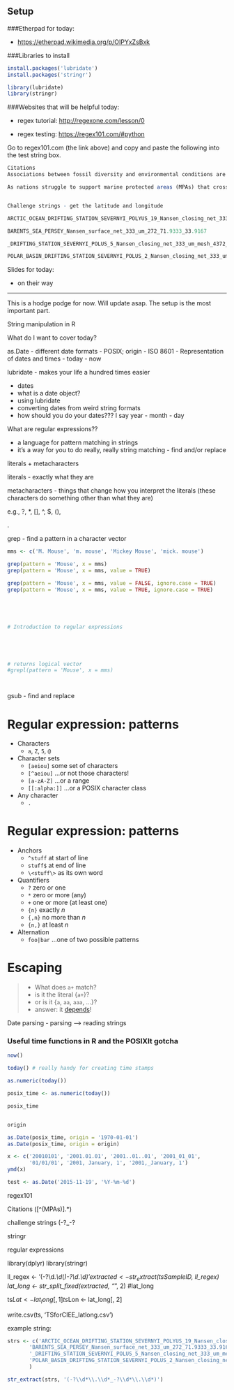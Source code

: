 ## Setup

###Etherpad for today:

* [https://etherpad.wikimedia.org/p/OIPYxZsBxk](https://etherpad.wikimedia.org/p/OIPYxZsBxk)


###Libraries to install

```r
install.packages('lubridate')
install.packages('stringr')
```

```r
library(lubridate)
library(stringr)
```


###Websites that will be helpful today:

* regex tutorial: [http://regexone.com/lesson/0](http://regexone.com/lesson/0)

* regex testing: [https://regex101.com/#python](http://regexone.com/lesson/0)

Go to regex101.com (the link above) and copy and paste the following into the 
test string box. 


```r
Citations
Associations between fossil diversity and environmental conditions are frequently assessed using globally averaged environmental proxies (Peters & Foote, 2002; Mayhew et al., 2008; Hannisdal & Peters, 2011; Peters et al., 2013)

As nations struggle to support marine protected areas (MPAs) that cross international borders, the maintenance of overall range size, and connectivity among ranges, will only increase in importance (Wells & Day, 2004; Moffitt et al., 2011)


Challenge strings - get the latitude and longitude

ARCTIC_OCEAN_DRIFTING_STATION_SEVERNYI_POLYUS_19_Nansen_closing_net_333_um_mesh_3090_85.9_-47.0333

BARENTS_SEA_PERSEY_Nansen_surface_net_333_um_272_71.9333_33.9167

_DRIFTING_STATION_SEVERNYI_POLUS_5_Nansen_closing_net_333_um_mesh_4372_86.0167_102.433

POLAR_BASIN_DRIFTING_STATION_SEVERNYI_POLUS_2_Nansen_closing_net_333_um_mesh_3464_80.9_-161.533
```

Slides for today:

* on their way


--------------------------------------------------------------------------------

This is a hodge podge for now. Will update asap. The setup is the most important part. 

String manipulation in R

What do I want to cover today?

as.Date
- different date formats
- POSIX; origin
- ISO 8601 - Representation of dates and times
- today
- now

lubridate
- makes your life a hundred times easier

- dates
- what is a date object?
- using lubridate
- converting dates from weird string formats
- how should you do your dates???
I say year - month - day


What are regular expressions??

- a language for pattern matching in strings
- it's a way for you to do really, really string matching - find and/or replace



literals + metacharacters

literals
- exactly what they are

metacharacters
- things that change how you interpret the literals (these characters do something other than what they are)

e.g., 
?, *, [], ^, \$, (), \

. 

grep - find a pattern in a character vector


```r

mms <- c('M. Mouse', 'm. mouse', 'Mickey Mouse', 'mick. mouse')

grep(pattern = 'Mouse', x = mms)
grep(pattern = 'Mouse', x = mms, value = TRUE)

grep(pattern = 'Mouse', x = mms, value = FALSE, ignore.case = TRUE)
grep(pattern = 'Mouse', x = mms, value = TRUE, ignore.case = TRUE)





# Introduction to regular expressions





# returns logical vector
#grepl(pattern = 'Mouse', x = mms)




```

gsub - find and replace



# Regular expression: patterns

* Characters
    - `a`, `Z`, `5`, `@`
* Character sets
    - `[aeiou]` some set of characters
    - `[^aeiou]` ...or not those characters!
    - `[a-zA-Z]` ...or a range
    - `[[:alpha:]]` ...or a POSIX character class
* Any character
    - `.`

# Regular expression: patterns


* Anchors
    - `^stuff` at start of line
    - `stuff$` at end of line
    - `\<stuff\>` as its own word
* Quantifiers
    - `?` zero or one
    - `*` zero or more (any)
    - `+` one or more (at least one)
    - `{n}` exactly _n_
    - `{,n}` no more than _n_
    - `{n,}` at least _n_
* Alternation
    - `foo|bar` ...one of two possible patterns


# Escaping

> * What does `a+` match?
    - is it the literal {`a+`}?
    - or is it {`a`, `aa`, `aaa`, ...}?
    - answer: it [depends](http://www.regular-expressions.info/refflavors.html)!


Date parsing
- parsing --> reading strings


### Useful time functions in R and the POSIXlt gotcha
```r
now()

today() # really handy for creating time stamps

as.numeric(today())

posix_time <- as.numeric(today())

posix_time


origin

as.Date(posix_time, origin = '1970-01-01')
as.Date(posix_time, origin = origin)

x <- c('20010101', '2001.01.01', '2001..01..01', '2001_01_01', 
       '01/01/01', '2001, January, 1', '2001,_January, 1')
ymd(x)

test <- as.Date('2015-11-19', '%Y-%m-%d')

```

regex101

Citations
\([^(MPAs)].*\)

challenge strings
(-?\d*\.\d*_-?\d*\.\d*)

stringr


regular expressions



library(dplyr)
library(stringr)



ll_regex <- '(-?\\d*.\\d*(_)-?\\d*.\\d*)$'
extracted <- str_extract(ts$SampleID, ll_regex)
lat_long <- str_split_fixed(extracted, "_", 2)
#lat_long

ts$Lat <- lat_long[, 1]
ts$Lon <- lat_long[, 2]

write.csv(ts, 'TSforCIEE_latlong.csv')

example string:




```r

strs <- c('ARCTIC_OCEAN_DRIFTING_STATION_SEVERNYI_POLYUS_19_Nansen_closing_net_333_um_mesh_3090_85.9_-47.0333', 
       'BARENTS_SEA_PERSEY_Nansen_surface_net_333_um_272_71.9333_33.9167', 
       '_DRIFTING_STATION_SEVERNYI_POLUS_5_Nansen_closing_net_333_um_mesh_4372_86.0167_102.433', 
       'POLAR_BASIN_DRIFTING_STATION_SEVERNYI_POLUS_2_Nansen_closing_net_333_um_mesh_3464_80.9_-161.533'
       )

str_extract(strs, '(-?\\d*\\.\\d*_-?\\d*\\.\\d*)')

```



